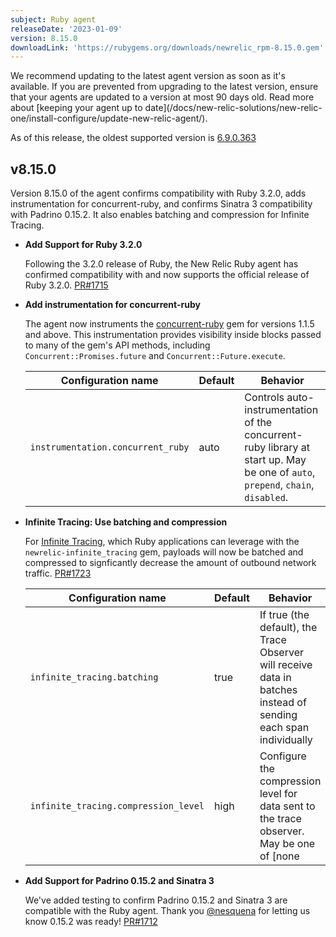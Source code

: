 ```yaml
---
subject: Ruby agent
releaseDate: '2023-01-09'
version: 8.15.0
downloadLink: 'https://rubygems.org/downloads/newrelic_rpm-8.15.0.gem'
---
```


<Callout variant="important">
We recommend updating to the latest agent version as soon as it's available. If you are prevented from upgrading to the latest version, ensure that your agents are updated to a version at most 90 days old. Read more about [keeping your agent up to date](/docs/new-relic-solutions/new-relic-one/install-configure/update-new-relic-agent/).

As of this release, the oldest supported version is [6.9.0.363](https://docs.newrelic.com/docs/release-notes/agent-release-notes/ruby-release-notes/ruby-agent-690363)
</Callout>

  ## v8.15.0

Version 8.15.0 of the agent confirms compatibility with Ruby 3.2.0, adds instrumentation for concurrent-ruby, and confirms Sinatra 3 compatibility with Padrino 0.15.2. It also enables batching and compression for Infinite Tracing.

- **Add Support for Ruby 3.2.0**

  Following the 3.2.0 release of Ruby, the New Relic Ruby agent has confirmed compatibility with and now supports the official release of Ruby 3.2.0. [PR#1715](https://github.com/newrelic/newrelic-ruby-agent/pull/1715)

- **Add instrumentation for concurrent-ruby**

  The agent now instruments the [concurrent-ruby](https://github.com/ruby-concurrency/concurrent-ruby) gem for versions 1.1.5 and above. This instrumentation provides visibility inside blocks passed to many of the gem's API methods, including `Concurrent::Promises.future` and `Concurrent::Future.execute`.

  | Configuration name                | Default | Behavior                                                                                                                      |
  | --------------------------------- | ------- | ----------------------------------------------------------------------------------------------------------------------------- |
  | `instrumentation.concurrent_ruby` | auto    | Controls auto-instrumentation of the concurrent-ruby library at start up. May be one of `auto`, `prepend`, `chain`, `disabled`. |

- **Infinite Tracing: Use batching and compression**

  For [Infinite Tracing](https://docs.newrelic.com/docs/distributed-tracing/infinite-tracing/introduction-infinite-tracing/), which Ruby applications can leverage with the `newrelic-infinite_tracing` gem, payloads will now be batched and compressed to signficantly decrease the amount of outbound network traffic. [PR#1723](https://github.com/newrelic/newrelic-ruby-agent/pull/1723)

  | Configuration name                | Default | Behavior                                                                                                                      |
  | --------------------------------- | ------- | ----------------------------------------------------------------------------------------------------------------------------- |
  | `infinite_tracing.batching` | true   | If true (the default), the Trace Observer will receive data in batches instead of sending each span individually |
  | `infinite_tracing.compression_level` | high    | Configure the compression level for data sent to the trace observer. May be one of [none|low|medium|high]. 'high' is the default. Set the level to 'none' to disable compression. |

- **Add Support for Padrino 0.15.2 and Sinatra 3**

  We've added testing to confirm Padrino 0.15.2 and Sinatra 3 are compatible with the Ruby agent. Thank you [@nesquena](https://github.com/nesquena) for letting us know 0.15.2 was ready! [PR#1712](https://github.com/newrelic/newrelic-ruby-agent/pull/1712)
